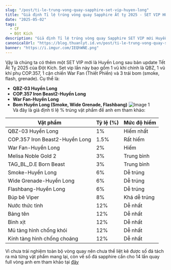 ```yaml
---
slug: "/post/ti-le-trung-vong-quay-sapphire-set-vip-huyen-long"
title: "Giả định Tỉ lệ trúng vòng quay Sapphire Ất tỵ 2025 - SET VIP HUYỀN LONG"
date: "2025-05-02"
tags:
  - CF
  - Đột Kích
description: "Giả định Tỉ lệ trúng vòng quay Sapphire SET VIP mới Huyền Long sau bản update Tết Ất Tỵ 2025 của Đột Kích"
canonicalUrl: "https://blog.thuanlyt.id.vn/post/ti-le-trung-vong-quay-sapphire-set-vip-huyen-long"
banner: "https://i.imgur.com/IEQhWNE.png"
---
```

Vậy là chúng ta có thêm một SET VIP mới là Huyền Long sau bản update Tết Ất Tỵ 2025 của Đột Kích. Set vip lần này bao gồm 1 vũ khí chính là QBZ, 1 vũ khí phụ COP.357, 1 cận chiến War Fan (Thiết Phiến) và 3 trái bom (smoke, flash, grenade). Cụ thể là:
- **QBZ-03 Huyền Long**
- **COP.357 Iron Beast2-Huyền Long**
- **War Fan-Huyền Long**
- **Bom Huyền Long (Smoke, Wide Grenade, Flashbang)**
![Image 1](https://i.imgur.com/IEQhWNE.png)  
Và đây là giả định tỉ lệ % trúng vật phẩm để anh em tham khảo:

| Vật phẩm                         | Tỷ lệ (%)  | Mức độ hiếm          |
|-----------------------------------|------------|----------------------|
| QBZ-03 Huyền Long                | 1%         | Hiếm nhất           |
| COP.357 Iron Beast2-Huyền Long   | 1.5%       | Rất hiếm            |
| War Fan-Huyền Long               | 2%         | Hiếm                |
| Melisa Noble Gold 2              | 3%         | Trung bình          |
| TAG_BL_D.E Born Beast            | 3%         | Trung bình          |
| Smoke-Huyền Long                 | 6%         | Dễ trúng            |
| Wide Grenade-Huyền Long          | 6%         | Dễ trúng            |
| Flashbang-Huyền Long             | 6%         | Dễ trúng            |
| Búp bê Viper                     | 8%         | Khá dễ trúng        |
| Nước thức tỉnh                   | 12%        | Dễ nhất             |
| Bảng tên                         | 12%        | Dễ nhất             |
| Bình xịt                         | 12%        | Dễ nhất             |
| Mũ tàng hình chống khói          | 12%        | Dễ nhất             |
| Kính tàng hình chống choáng      | 12%        | Dễ nhất             |

Vì chưa trải nghiệm toàn bộ vòng quay nên chưa thể liệt kê được số đá tách ra mà từng vật phẩm mang lại, còn về số đá sapphire cần cho 14 lần quay full vòng anh em tham khảo tại [đây](https://blog.thuanlyt.id.vn/post/kho-bau-hoang-gia-cf-meo-tich-luy-sapphire-gocoin/)